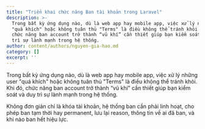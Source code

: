 ```yaml
---
title: "Triển khai chức năng Ban tài khoản trong Laravel"
description: >-
  Trong bất kỳ ứng dụng nào, dù là web app hay mobile app, việc xử lý những user
  "quá khích" hoặc không tuân thủ "Terms" là điều không thể tránh khỏi. Khi đó,
  chức năng ban account trở thành “vũ khí” cần thiết giúp bạn kiểm soát và duy
  trì sự lành mạnh trong hệ thống.
author: content/authors/nguyen-gia-hao.md
category: []
excerpt: ''
---
```


Trong bất kỳ ứng dụng nào, dù là web app hay mobile app, việc xử lý những user "quá khích" hoặc không tuân thủ "Terms" là điều không thể tránh khỏi. Khi đó, chức năng ban account trở thành “vũ khí” cần thiết giúp bạn kiểm soát và duy trì sự lành mạnh trong hệ thống.

Không đơn giản chỉ là khóa tài khoản, hệ thống ban cần phải linh hoạt, cho phép ban tạm thời hay permanent, lưu lại reason, thông tin về ai đã ban, và khi nào ban hết hiệu lực.
